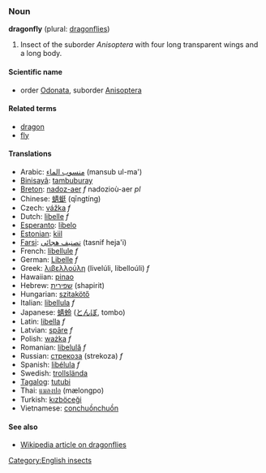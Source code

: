 ===Noun===
'''dragonfly''' (plural: [[dragonflies]])

# Insect of the suborder ''Anisoptera'' with four long transparent wings and a long body.

====Scientific name====
*order [[Odonata]], suborder [[Anisoptera]]

====Related terms====
*[[dragon]]
*[[fly]]

====Translations====
*Arabic: [[منسوب الماء]] (mansub ul-ma')
*[[Binisayâ]]: [[tambuburay]]
*[[Breton]]: [[nadoz-aer]] ''f'' nadozioù-aer ''pl''
*Chinese: [[蜻蜓]] (qīngtíng)
*Czech: [[vážka]] ''f''
*Dutch: [[libelle]] ''f''
*[[Esperanto]]: [[libelo]]
*[[Estonian]]: [[kiil]]
*[[Farsi]]: [[تصنيف هجائی]] (tasnif heja'i)
*French: [[libellule]] ''f''
*German: [[Libelle]] ''f''
*Greek: [[λιβελλούλη]] (livelúli, libelloúli) ''f''
*Hawaiian: [[pinao]]
*Hebrew: [[שפירית]] (shapirit)
*Hungarian: [[szitakötő]]
*Italian: [[libellula]] ''f''
*Japanese: [[蜻蛉]] ([[とんぼ]], tombo)
*Latin: [[libella]] ''f''
*Latvian: [[spāre]] ''f''
*Polish: [[ważka]] ''f''
*Romanian: [[libelulă]] ''f''
*Russian: [[стрекоза]] (strekoza) ''f''
*Spanish: [[libélula]] ''f''
*Swedish: [[trollslända]]
*[[Tagalog]]: [[tutubi]]
*Thai: [[แมลงปอ]] (mælongpo)
*Turkish: [[kızböceği]]
*Vietnamese: [[conchuồnchuồn]]

====See also====
*[[w:dragonfly|Wikipedia article on dragonflies]]

[[Category:English insects]]